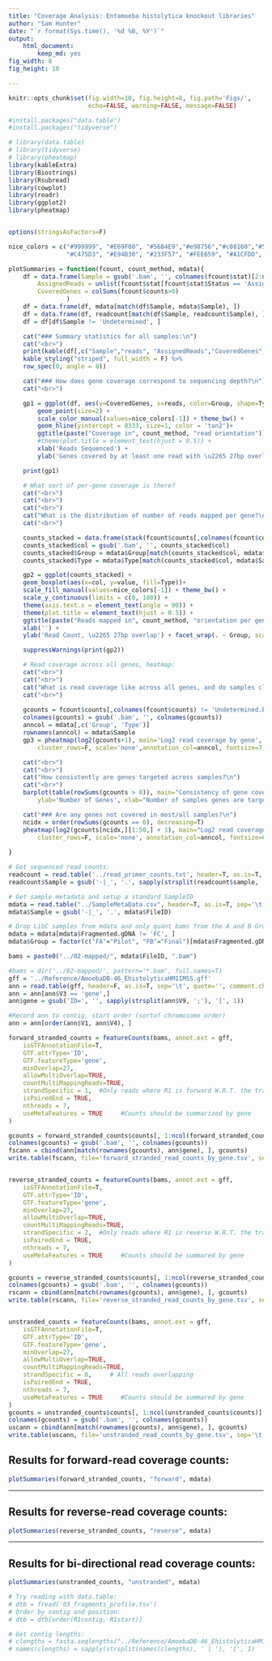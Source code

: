 ```yaml
---
title: "Coverage Analysis: Entamoeba histolytica knockout libraries"
author: "Sam Hunter"
date: "`r format(Sys.time(), '%d %B, %Y')`"
output: 
    html_document:
        keep_md: yes
fig_width: 8
fig_height: 10

---
```


```r
knitr::opts_chunk$set(fig.width=10, fig.height=8, fig.path='Figs/',
                      echo=FALSE, warning=FALSE, message=FALSE)
```

```r
#install.packages("data.table")
#install.packages("tidyverse")

# library(data.table)
# library(tidyverse)
# library(pheatmap)
library(kableExtra)
library(Biostrings)
library(Rsubread)
library(cowplot)
library(readr)
library(ggplot2)
library(pheatmap)


options(stringsAsFactors=F)

nice_colors = c("#999999", "#E69F00", "#56B4E9","#e98756","#c08160","#5800e6", "#CDDC49",
                "#C475D3", "#E94B30", "#233F57", "#FEE659", "#A1CFDD", "#F4755E", "#D6F6F7","#EB6D58", "#6898BF")

```

```r

plotSummaries = function(fcount, count_method, mdata){
    df = data.frame(Sample = gsub('.bam', '', colnames(fcount$stat)[2:ncol(fcount$stat)]),
        AssignedReads = unlist(fcount$stat[fcount$stat$Status == 'Assigned', 2:ncol(fcount$stat), ]),
        CoveredGenes = colSums(fcount$counts>0)
                )
    df = data.frame(df, mdata[match(df$Sample, mdata$Sample), ])                
    df = data.frame(df, readcount[match(df$Sample, readcount$Sample), ])
    df = df[df$Sample != 'Undetermined', ]

    cat("### Summary statistics for all samples:\n")
    cat("<br>")
    print(kable(df[,c("Sample","reads", "AssignedReads","CoveredGenes","Fragmented.gDNA", "Group", "Type", "Rep", "PCR.Cycles")], padding=2) %>%
    kable_styling("striped", full_width = F) %>%
    row_spec(0, angle = 0))

    cat("### How does gene coverage correspond to sequencing depth?\n")
    cat("<br>")

    gp1 = ggplot(df, aes(y=CoveredGenes, x=reads, color=Group, shape=Type, label=Sample) ) + 
        geom_point(size=2) + 
        scale_color_manual(values=nice_colors[-1]) + theme_bw() +
        geom_hline(yintercept = 8333, size=1, color = 'tan2')+
        ggtitle(paste("Coverage in", count_method, "read orientation")) +
        #theme(plot.title = element_text(hjust = 0.5)) +
        xlab('Reads Sequenced') + 
        ylab('Genes covered by at least one read with \u2265 27bp overlap')

    print(gp1)

    # What sort of per-gene coverage is there?
    cat("<br>")
    cat("<br>")
    cat("<br>")
    cat("What is the distribution of number of reads mapped per gene?\n")
    cat("<br>")

    counts_stacked = data.frame(stack(fcount$counts[,colnames(fcount$counts) != 'Undetermined.bam']))
    counts_stacked$col = gsub('.bam', '', counts_stacked$col)
    counts_stacked$Group = mdata$Group[match(counts_stacked$col, mdata$Sample)]
    counts_stacked$Type = mdata$Type[match(counts_stacked$col, mdata$Sample)]

    gp2 = ggplot(counts_stacked) + 
    geom_boxplot(aes(x=col, y=value, fill=Type))+
    scale_fill_manual(values=nice_colors[-1]) + theme_bw() +
    scale_y_continuous(limits = c(0, 100)) +
    theme(axis.text.x = element_text(angle = 90)) +
    theme(plot.title = element_text(hjust = 0.5)) +
    ggtitle(paste("Reads mapped in", count_method, "orientation per gene")) +
    xlab('') + 
    ylab('Read Count, \u2265 27bp overlap') + facet_wrap(. ~ Group, scales="free_x")

    suppressWarnings(print(gp2))

    # Read coverage across all genes, heatmap:
    cat("<br>")
    cat("<br>")
    cat("What is read coverage like across all genes, and do samples cluster by prep?\n")
    cat("<br>")
    
    gcounts = fcount$counts[,colnames(fcount$counts) != 'Undetermined.bam']
    colnames(gcounts) = gsub('.bam', '', colnames(gcounts))
    anncol = mdata[,c('Group', 'Type')]
    rownames(anncol) = mdata$Sample
    gp3 = pheatmap(log2(gcounts+1), main='Log2 read coverage by gene', show_rownames=F, ylab='Genes', 
        cluster_rows=F, scale='none',annotation_col=anncol, fontsize=7, cutree_cols = ncol(gcounts))

    cat("<br>")
    cat("<br>")
    cat("How consistently are genes targeted across samples?\n")
    cat("<br>")
    barplot(table(rowSums(gcounts > 0)), main="Consistency of gene coverage", 
        ylab='Number of Genes', xlab="Number of samples genes are targeted in")

    cat("### Are any genes not covered in most/all samples?\n")
    ncidx = order(rowSums(gcounts == 0), decreasing=T)
    pheatmap(log2(gcounts[ncidx,][1:50,] + 1), main="Log2 read coverage, 50 lowest covered",
        cluster_rows=F, scale='none', annotation_col=anncol, fontsize=6, cutree_cols = ncol(gcounts))
    
}
```

```r
# Get sequenced read counts:
readcount = read.table('../read_primer_counts.txt', header=T, as.is=T, sep=' ')
readcount$Sample = gsub('-|_', '.', sapply(strsplit(readcount$sample, '_S'), '[', 1))

# Get sample metadata and setup a standard SampleID
mdata = read.table("../SampleMetaData.csv", header=T, as.is=T, sep='\t')
mdata$Sample = gsub('-|_', '.', mdata$FileID)

# Drop LibC samples from mdata and only quant bams from the A and B Groups
mdata = mdata[mdata$Fragmented.gDNA != 'FC', ]
mdata$Group = factor(c("FA"="Pilot", "FB"="Final")[mdata$Fragmented.gDNA], levels=c("Pilot", "Final"))

bams = paste0("../02-mapped/", mdata$FileID, ".bam")

#bams = dir('../02-mapped/', pattern='*.bam', full.names=T)
gff = '../Reference/AmoebaDB-46_EhistolyticaHM1IMSS.gff'
ann = read.table(gff, header=F, as.is=T, sep='\t', quote='', comment.char='#')
ann = ann[ann$V3 == 'gene',]
ann$gene = gsub('ID=', '', sapply(strsplit(ann$V9, ';'), '[', 1))

#Record ann to contig, start order (sortof chromosome order)
ann = ann[order(ann$V1, ann$V4), ]

forward_stranded_counts = featureCounts(bams, annot.ext = gff, 
    isGTFAnnotationFile=T, 
    GTF.attrType='ID',
    GTF.featureType='gene',
    minOverlap=27,
    allowMultiOverlap=TRUE,
    countMultiMappingReads=TRUE,
    strandSpecific = 1,  #Only reads where R1 is forward W.R.T. the transcript are counted
    isPairedEnd = TRUE,
    nthreads = 7,
    useMetaFeatures = TRUE     #Counts should be summarized by gene
)

gcounts = forward_stranded_counts$counts[, 1:ncol(forward_stranded_counts$counts)]
colnames(gcounts) = gsub('.bam', '', colnames(gcounts))
fscann = cbind(ann[match(rownames(gcounts), ann$gene), ], gcounts)
write.table(fscann, file='forward_stranded_read_counts_by_gene.tsv', sep='\t', row.names=F, col.names=T)


reverse_stranded_counts = featureCounts(bams, annot.ext = gff, 
    isGTFAnnotationFile=T, 
    GTF.attrType='ID',
    GTF.featureType='gene',
    minOverlap=27,
    allowMultiOverlap=TRUE,
    countMultiMappingReads=TRUE,
    strandSpecific = 2,  #Only reads where R1 is reverse W.R.T. the transcript are counted
    isPairedEnd = TRUE,
    nthreads = 7,
    useMetaFeatures = TRUE     #Counts should be summared by gene
)

gcounts = reverse_stranded_counts$counts[, 1:ncol(reverse_stranded_counts$counts)]
colnames(gcounts) = gsub('.bam', '', colnames(gcounts))
rscann = cbind(ann[match(rownames(gcounts), ann$gene), ], gcounts)
write.table(rscann, file='reverse_stranded_read_counts_by_gene.tsv', sep='\t', row.names=F, col.names=T)


unstranded_counts = featureCounts(bams, annot.ext = gff, 
    isGTFAnnotationFile=T, 
    GTF.attrType='ID',
    GTF.featureType='gene',
    minOverlap=27,
    allowMultiOverlap=TRUE,
    countMultiMappingReads=TRUE,
    strandSpecific = 0,     # All reads overlapping 
    isPairedEnd = TRUE,
    nthreads = 7,
    useMetaFeatures = TRUE     #Counts should be summared by gene
)
gcounts = unstranded_counts$counts[, 1:ncol(unstranded_counts$counts)]
colnames(gcounts) = gsub('.bam', '', colnames(gcounts))
uscann = cbind(ann[match(rownames(gcounts), ann$gene), ], gcounts)
write.table(uscann, file='unstranded_read_counts_by_gene.tsv', sep='\t', row.names=F, col.names=T)


```

## Results for forward-read coverage counts:
```r
plotSummaries(forward_stranded_counts, "forward", mdata)
```

*****

## Results for reverse-read coverage counts:
```r
plotSummaries(reverse_stranded_counts, "reverse", mdata)
```

*****

## Results for bi-directional read coverage counts:
```r
plotSummaries(unstranded_counts, "unstranded", mdata)

```


```r

# Try reading with data.table:
# dtb = fread('03_fragments_profile.tsv')
# Order by contig and position:
# dtb = dtb[order(R1contig, R1start)]

# Get contig lengths:
# clengths = fasta.seqlengths("../Reference/AmoebaDB-46_EhistolyticaHM1IMSS_Genome.fasta")
# names(clengths) = sapply(strsplit(names(clengths), ' | '), '[', 1)


```
